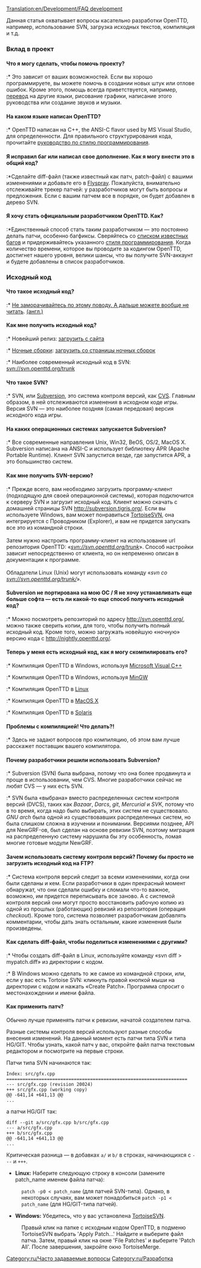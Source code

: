 [[Translation:en/Development/FAQ development]]
{{ru/Перевод|en/Development/FAQ development|99}}


Данная статья охватывает вопросы касательно разработки OpenTTD, например, использование SVN, загрузка исходных текстов, компиляция и т.д.

===Вклад в проект===
====Что я могу сделать, чтобы помочь проекту?====
:* Это зависит от ваших возможностей. Если вы хорошо программируете, вы можете помочь в создании новых штук или отлове ошибок. Кроме этого, помощь всегда приветствуется, например, [[ru/Archive/Community/Интернационализация|перевод]] на другие языки, рисование графики, написание этого руководства или создание звуков и музыки.

====На каком языке написан OpenTTD?====
:* OpenTTD написан на C++, the ANSI-C flavor used by MS Visual Studio, для определенности. Для правильного структурирования кода, прочитайте [[en/Development/Coding style|руководство по стилю программирования]].

====Я исправил баг или написал свое дополнение. Как я могу внести это в общий код?====
:*Сделайте diff-файл (также известный как патч, patch-файл) с вашими изменениями и добавьте его в [http://bugs.openttd.org Flyspray]. Пожалуйста, внимательно отслеживайте трекер патчей: у разработчиков могут быть вопросы и предложения. Если с вашим патчем все в порядке, он будет добавлен в дерево SVN.

====Я хочу стать официальным разработчиком OpenTTD. Как?====
:*Единственный способ стать таким разработчиком — это постоянно делать патчи, особенно багфиксы. Сверяйтесь со [http://bugs.openttd.org/index.php?string=&project=1&type=1 списком известных багов] и придерживайтесь указанного [[en/Development/Coding style|стиля программирования]]. Когда количество времени, которое вы проводите за кодингом OpenTTD, достигнет нашего уровня, велики шансы, что вы получите SVN-аккаунт и будете добавлены в список разработчиков.

===Исходный код===
====Что такое исходный код?====
:* [http://www.google.ru/search?q=си%2B%2B+учебник Не заморачивайтесь по этому поводу. А дальше можете вообще не читать]. [http://www.google.com/search?q=C%2B%2B+tutorial (англ.)]

====Как мне получить исходный код?====
:* Новейший релиз:  [http://www.openttd.org/download-stable  загрузить с сайта]
:* [[en/Archive/Community/Nightly build|Ночные сборки]]: [http://nightly.openttd.org/ загрузить со страницы ночных сборок]
:* Наиболее современный исходный код в SVN: svn://svn.openttd.org/trunk

====Что такое SVN?====
:* SVN, или [https://www.wikipedia.org/wiki/ru:Subversion Subversion], это система контроля версий, как [https://www.wikipedia.org/wiki/ru:CVS CVS]. Главным образом, в ней отслеживаются изменения в исходном коде игры. Версия SVN — это наиболее поздняя (самая передовая) версия исходного кода игры.

====На каких операционных системах запускается Subversion?====
:* Все современные направления Unix, Win32, BeOS, OS/2, MacOS X. Subversion написана на ANSI-C и использует библиотеку APR (Apache Portable Runtime). Клиент SVN запустится везде, где запустится APR, а это большинство систем.

====Как мне получить SVN-версию?====
:* Прежде всего, вам необходимо загрузить программу-клиент (подходящую для своей операционной системы), которая подключится к серверу SVN и загрузит исходный код. Клиент можно скачать с домашней страницы SVN http://subversion.tigris.org/. Если вы используете Windows, вам может понравиться [http://tortoisesvn.tigris.org/ TortoiseSVN], она интегрируется с Проводником (Explorer), и вам не придется запускать все это из командной строки.<br><br>Затем нужно настроить программу-клиент на использование url репозитория OpenTTD: «''svn://svn.openttd.org/trunk''». Способ настройки зависит непосредственно от клиента, но он непременно описан в документации к программе.<br><br>Обладатели Linux (Unix) могут использовать команду «''svn co svn://svn.openttd.org/trunk/''».

====Subversion не портирована на мою ОС / Я не хочу устанавливать еще больше софта — есть ли какой-то еще способ получить исходный код?====
:* Можно посмотреть репозиторий по адресу http://svn.openttd.org/, можно также сверить копии, для того, чтобы получить полный исходный код. Кроме того, можно загружать новейшую «ночную» версию кода с http://nightly.openttd.org/.

====Теперь у меня есть исходный код, как я могу скомпилировать его?====
:* Компиляция OpenTTD в Windows, используя [[:Category:en/Development/Microsoft Visual C++|Microsoft Visual C++]]
:* Компиляция OpenTTD в Windows, используя [[en/Archive/Compilation and Ports/Compiling on Windows using MinGW|MinGW]]
:* Компиляция OpenTTD в [[ru/Archive/Compilation and Ports/Linux|Linux]]
:* Компиляция OpenTTD в [[en/Archive/Compilation and Ports/Compiling on Mac OS X|MacOS X]]
:* Компиляция OpenTTD в [[en/Archive/Compilation and Ports/Compiling on Solaris|Solaris]]

====Проблемы с компиляцией! Что делать?!====
:* Здесь не задают вопросов про компиляцию, об этом вам лучше расскажет поставщик вашего компилятора.

====Почему разработчики решили использовать Subversion?====
:* Subversion (SVN) была выбрана, потому что она более продвинута и проще в использовании, чем CVS. Многие разработчики сейчас не любят CVS — у них есть SVN.
:* SVN была «выбрана» вместо распределенных систем контроля версий (DVCS), таких как ''Bazaar'', ''Darcs'', ''git'', ''Mercurial'' и ''SVK'', потому что в то время, когда надо было выбирать, этих систем не существовало. ''GNU arch'' была одной из существовавших распределенных систем, но была слишком сложна в изучении и понимании. Версиями позднее, API для NewGRF-ов, был сделан на основе ревизии SVN, поэтому миграция на распределенную систему нарушила бы эту особенность, ломая многие готовые модули NewGRF.

====Зачем использовать систему контроля версий? Почему бы просто не загрузить исходный код на FTP?====
:* Система контроля версий следит за всеми изменениями, когда они были сделаны и кем. Если разработчики в один прекрасный момент обнаружат, что они сделали ошибку и сломали что-то важное, возможно, им придется переписывать все заново. А с системой контроля версий они могут просто восстановить рабочую копию из одной из прошлых (работающих) ревизий из репозитория (операция ''checkout''). Кроме того, система позволяет разработчикам добавлять комментарии, чтобы дать знать остальным, какие изменения были произведены.

====Как сделать diff-файл, чтобы поделиться изменениями с другими?====
{{en/Todo|Необходимо откорректировать содержание подраздела и конкретизировать термины и указания}}
:* Чтобы создать diff-файл в Linux, используйте команду «svn diff > mypatch.diff» из директории с кодом.
:* В Windows можно сделать то же самое из командной строки, или, если у вас есть Tortoise SVN: кликнуть правой кнопкой мыши на директории с кодом и нажать «Create Patch». Программа спросит о местонахождении и имени файла.

====Как применить патч?====
Обычно лучше применять патчи к ревизии, начатой создателем патча.

Разные системы контроля версий используют разные способы внесения изменений. На данный момент есть патчи типа SVN и типа HG/GIT. Чтобы узнать, какой патч у вас, откройте файл патча текстовым редактором и посмотрите на первые строки.

Патчи типа SVN начинаются так:
<pre>
Index: src/gfx.cpp
===================================================================
--- src/gfx.cpp (revision 20024)
+++ src/gfx.cpp (working copy)
@@ -641,14 +641,13 @@
...
</pre>

а патчи HG/GIT так:
<pre>
diff --git a/src/gfx.cpp b/src/gfx.cpp
--- a/src/gfx.cpp
+++ b/src/gfx.cpp
@@ -641,14 +641,13 @@
...
</pre>

Критическая разница — в добавках <code>a/</code> и <code>b/</code> в строках, начинающихся с <code>---</code> и <code>+++</code>.


*'''Linux:''' Наберите следующую строку в консоли (замените patch_name именем файла патча):
:<code>patch -p0 < patch_name</code> (для патчей SVN-типа). Однако, в некоторых случаях, вам может понадобиться <code>patch -p1 < patch_name</code> (для HG/GIT-типа патчей).
 
*'''Windows:''' Убедитесь, что у вас установлена [http://tortoisesvn.tigris.org TortoiseSVN].
{{en/Warning| TortoiseSVN поддерживает только патчи типа SVN, и  '''не поддерживает''' HG/GIT-тип!}}
:Правый клик на папке с исходным кодом OpenTTD, в подменю TortoiseSVN выбрать 'Apply Patch...' Найдите и выберите файл патча. Затем, правый клик на окне 'File Patches' и выберите 'Patch All'. После завершения, закройте окно TortoiseMerge.

[[Category:ru/Часто задаваемые вопросы]]
[[Category:ru/Разработка]]
